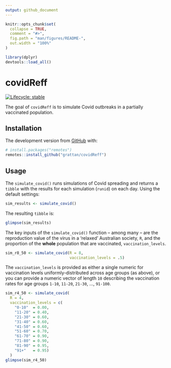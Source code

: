 ```yaml
---
output: github_document
---
```


<!-- README.md is generated from README.Rmd. Please edit that file -->

```r
knitr::opts_chunk$set(
  collapse = TRUE,
  comment = "#>",
  fig.path = "man/figures/README-",
  out.width = "100%"
)

library(dplyr)
devtools::load_all()
```

# covidReff

<!-- badges: start -->
[![Lifecycle: stable](https://img.shields.io/badge/lifecycle-stable-green.svg)](https://www.tidyverse.org/lifecycle/#stable)
<!-- badges: end -->


The goal of `covidReff` is to simulate Covid outbreaks in a partially vaccinated
population. 

## Installation

The development version from [GitHub](https://github.com/) with:

``` r
# install.packages("remotes")
remotes::install_github("grattan/covidReff")
```

## Usage

The `simulate_covid()` runs simulations of Covid spreading and returns a `tibble` with the results for each simulation (`runid`) on each day. Using the default settings:

```r
sim_results <- simulate_covid()
```

The resulting `tibble` is:

```r
glimpse(sim_results)
```

The key inputs of the `simulate_covid()` function -- among many -- are the reproduction value of the virus in a 'relaxed' Australian society, `R`, and the proportion of the **whole** population that are vaccinated, `vaccination_levels`. 

```r
sim_r8_50 <- simulate_covid(R = 8, 
                            vaccination_levels = .5)
```

The `vaccination_levels` is provided as either a single numeric for vaccination levels uniformly-distributed across age groups (as above), or you can provide a numeric vector of length `10` describing the vaccination rates for age groups `1-10`, `11-20`, `21-30`, ..., `91-100`.

```r
sim_r4_50 <- simulate_covid(
  R = 4, 
  vaccination_levels = c(
    "0-10"  = 0.00,
    "11-20" = 0.40,
    "21-30" = 0.60,
    "31-40" = 0.60,
    "41-50" = 0.60,
    "51-60" = 0.70,
    "61-70" = 0.90,
    "71-80" = 0.90,
    "81-90" = 0.95,
    "91+"   = 0.95)
  )
glimpse(sim_r4_50)
```
